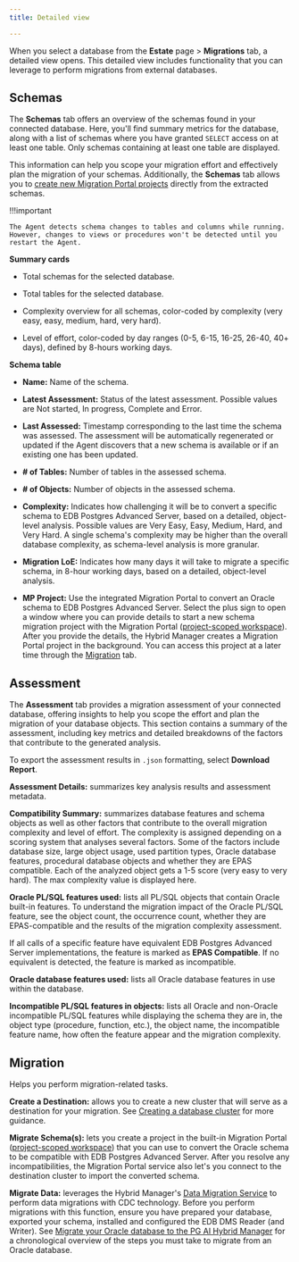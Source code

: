 ```yaml
---
title: Detailed view

---
```


When you select a database from the **Estate** page > **Migrations** tab, a detailed view opens. This detailed view includes functionality that you can leverage to perform migrations from external databases. 

## Schemas

The **Schemas** tab offers an overview of the schemas found in your connected database. Here, you'll find summary metrics for the database, along with a list of schemas where you have granted `SELECT` access on at least one table. Only schemas containing at least one table are displayed.

This information can help you scope your migration effort and effectively plan the migration of your schemas. Additionally, the **Schemas** tab allows you to [create new Migration Portal projects](../../migration/migration_portal/hm_schema_migration.mdx#creating-a-migration-portal-project) directly from the extracted schemas.

!!!important

    The Agent detects schema changes to tables and columns while running. However, changes to views or procedures won't be detected until you restart the Agent.

**Summary cards** 

-   Total schemas for the selected database.

-   Total tables for the selected database.

-   Complexity overview for all schemas, color-coded by complexity (very easy, easy, medium, hard, very hard).

-   Level of effort, color-coded by day ranges (0-5, 6-15, 16-25, 26-40, 40+ days), defined by 8-hours working days. 

**Schema table** 

-   **Name:** Name of the schema. 

-   **Latest Assessment:** Status of the latest assessment. Possible values are Not started, In progress, Complete and Error.

-   **Last Assessed:** Timestamp corresponding to the last time the schema was assessed. The assessment will be automatically regenerated or updated if the Agent discovers that a new schema is available or if an existing one has been updated.

-   **# of Tables:** Number of tables in the assessed schema. 

-   **# of Objects:** Number of objects in the assessed schema.

-   **Complexity:** Indicates how challenging it will be to convert a specific schema to EDB Postgres Advanced Server, based on a detailed, object-level analysis. Possible values are Very Easy, Easy, Medium, Hard, and Very Hard. A single schema's complexity may be higher than the overall database complexity, as schema-level analysis is more granular.

-   **Migration LoE:** Indicates how many days it will take to migrate a specific schema, in 8-hour working days, based on a detailed, object-level analysis.

-   **MP Project:** Use the integrated Migration Portal to convert an Oracle schema to EDB Postgres Advanced Server. Select the plus sign to open a window where you can provide details to start a new schema migration project with the Migration Portal ([project-scoped workspace](../../migration/migration_portal/access_mp.mdx#project-scoped-workspace-vs-users-workspace)). After you provide the details, the Hybrid Manager creates a Migration Portal project in the background. You can access this project at a later time through the [Migration](migration_database_details_view.mdx#migration) tab.

## Assessment

The **Assessment** tab provides a migration assessment of your connected database, offering insights to help you scope the effort and plan the migration of your database objects. This section contains a summary of the assessment, including key metrics and detailed breakdowns of the factors that contribute to the generated analysis.

To export the assessment results in `.json` formatting, select **Download Report**. 

**Assessment Details:** summarizes key analysis results and assessment metadata.

**Compatibility Summary:** summarizes database features and schema objects as well as other factors that contribute to the overall migration complexity and level of effort. The complexity is assigned depending on a scoring system that analyses several factors. Some of the factors include database size, large object usage, used partition types, Oracle database features, procedural database objects and whether they are EPAS compatible. Each of the analyzed object gets a 1-5 score (very easy to very hard). The max complexity value is displayed here.

**Oracle PL/SQL features used:** lists all PL/SQL objects that contain Oracle built-in features. To understand the migration impact of the Oracle PL/SQL feature, see the object count, the occurrence count, whether they are EPAS-compatible and the results of the migration complexity assessment. 

If all calls of a specific feature have equivalent EDB Postgres Advanced Server implementations, the feature is marked as **EPAS Compatible**. If no equivalent is detected, the feature is marked as incompatible.

**Oracle database features used:** lists all Oracle database features in use within the database. 

**Incompatible PL/SQL features in objects:** lists all Oracle and non-Oracle incompatible PL/SQL features while displaying the schema they are in, the object type (procedure, function, etc.), the object name, the incompatible feature name, how often the feature appear and the migration complexity.

## Migration

Helps you perform migration-related tasks. 

**Create a Destination:** allows you to create a new cluster that will serve as a destination for your migration. See [Creating a database cluster](../../cluster_management/create-clusters/) for more guidance. 

**Migrate Schema(s):** lets you create a project in the built-in Migration Portal ([project-scoped workspace](../../migration/migration_portal/access_mp.mdx#project-scoped-workspace-vs-users-workspace)) that you can use to convert the Oracle schema to be compatible with EDB Postgres Advanced Server. After you resolve any incompatibilities, the Migration Portal service also let's you connect to the destination cluster to import the converted schema. 

**Migrate Data:** leverages the Hybrid Manager's [Data Migration Service](../../../../migration-etl/data-migration-service) to perform data migrations with CDC technology. Before you perform migrations with this function, ensure you have prepared your database, exported your schema, installed and configured the EDB DMS Reader (and Writer). See [Migrate your Oracle database to the PG AI Hybrid Manager](../../migration/migration_guides/oracle_to_pg.mdx) for a chronological overview of the steps you must take to migrate from an Oracle database.
